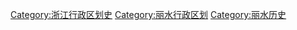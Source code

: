 [[Category:浙江行政区划史|Category:浙江行政区划史]]
[[Category:丽水行政区划|Category:丽水行政区划]]
[[Category:丽水历史|Category:丽水历史]]